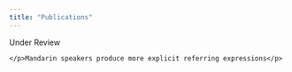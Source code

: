 ```yaml
---
title: "Publications"
---
```


Under Review

`</p>Mandarin speakers produce more explicit referring expressions</p>`
